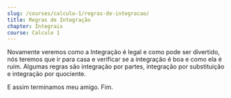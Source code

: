 ```yaml
---
slug: /courses/calculo-1/regras-de-integracao/
title: Regras de Integração
chapter: Integrais
course: Calculo 1
---
```


Novamente veremos como a Integração é legal e como pode ser divertido, nós teremos que ir para casa e verificar se a integração é boa e como ela é ruim. Algumas regras são integração por partes, integração por substituição e integração por quociente.

E assim terminamos meu amigo. Fim.